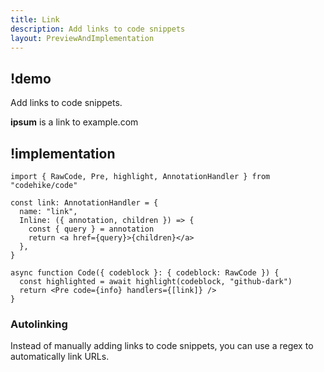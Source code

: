```yaml
---
title: Link
description: Add links to code snippets
layout: PreviewAndImplementation
---
```


## !demo

Add links to code snippets.

<Demo name="link">**ipsum** is a link to example.com</Demo>

## !implementation

```tsx code.tsx
import { RawCode, Pre, highlight, AnnotationHandler } from "codehike/code"

const link: AnnotationHandler = {
  name: "link",
  Inline: ({ annotation, children }) => {
    const { query } = annotation
    return <a href={query}>{children}</a>
  },
}

async function Code({ codeblock }: { codeblock: RawCode }) {
  const highlighted = await highlight(codeblock, "github-dark")
  return <Pre code={info} handlers={[link]} />
}
```

### Autolinking

Instead of manually adding links to code snippets, you can use a regex to automatically link URLs.

<Demo name="autolink" />
